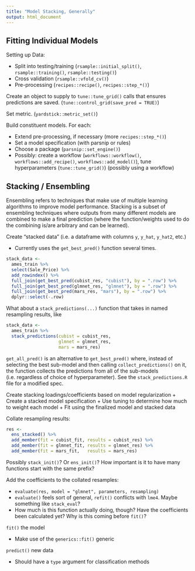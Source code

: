 ```yaml
---
title: "Model Stacking, Generally"
output: html_document
---
```


## Fitting Individual Models

Setting up Data:

* Split into testing/training (`rsample::initial_split()`, `rsample::training()`, `rsample::testing()`)  
* Cross validation (`rsample::vfold_cv()`)  
* Pre-processing (`recipes::recipe()`, `recipes::step_*()`)  

Create an object to supply to `tune::tune_grid()` calls that ensures predictions are saved. (`tune::control_grid(save_pred = TRUE)`)

Set metric. (`yardstick::metric_set()`)

Build constituent models. For each:

* Extend pre-processing, if necessary (more `recipes::step_*()`)  
* Set a model specification (with parsnip or rules)  
* Choose a package (`parsnip::set_engine()`)  
* Possibly: create a workflow (`workflows::workflow()`, `workflows::add_recipe()`, `workflows::add_model()`), tune hyperparameters (`tune::tune_grid()`) (possibly using a workflow)  

## Stacking / Ensembling

Ensembling refers to techniques that make use of multiple learning algorithms to improve model performance. Stacking is a subset of ensembling techniques where outputs from many different models are combined to make a final prediction (where the function/weights used to do the combining is/are arbitrary and can be learned).

Create "stacked data" (i.e. a dataframe with columns `y`, `y_hat`, `y_hat2`, etc.)

* Currently uses the `get_best_pred()` function several times. 

```r
stack_data <-
  ames_train %>%
  select(Sale_Price) %>%
  add_rowindex() %>%
  full_join(get_best_pred(cubist_res, "cubist"), by = ".row") %>%
  full_join(get_best_pred(glmnet_res, "glmnet"), by = ".row") %>%
  full_join(get_best_pred(mars_res, "mars"), by = ".row") %>%
  dplyr::select(-.row)
```

What about a `stack_predictions(...)` function that takes in named resampling results, like

```r
stack_data <- 
  ames_train %>%
  stack_predictions(cubist = cubist_res, 
                    glmnet = glmnet_res,
                    mars = mars_res)
```

`get_all_pred()` is an alternative to `get_best_pred()` where, instead of selecting the best sub-model and then calling `collect_predictions()` on it, the function collects the predictions from all of the sub-models (i.e. regardless of choice of hyperparameter). See the `stack_predictions.R` file for a modified spec.

Create stacking loadings/coefficients based on model regularization
   + Create a stacked model specification
   + Use tuning to determine how much to weight each model
   + Fit using the finalized model and stacked data
   
Collate resampling results:
   
```r
res <-
  ens_stacked() %>%
  add_member(fit = cubist_fit, results = cubist_res) %>%
  add_member(fit = glmnet_fit, results = glmnet_res) %>%
  add_member(fit = mars_fit,   results = mars_res)
```

Possibly `stack_init()`? Or `ens_init()`? How important is it to have many functions start with the same prefix?

Add the coefficients to the collated resamples: 

* `evaluate(res, model = "glmnet", parameters, resampling)`
* `evaluate()` feels sort of general, `refit()` conflicts with `lme4`. Maybe something like `stack_eval`?
* How much is this function actually doing, though? Have the coefficients been calculated yet? Why is this coming before `fit()`?

`fit()` the model

* Make use of the `generics::fit()` generic

`predict()` new data

* Should have a `type` argument for classification methods




